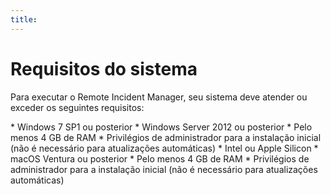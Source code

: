 ```yaml
---
title: 
---
```



# Requisitos do sistema

Para executar o Remote Incident Manager, seu sistema deve atender ou exceder os seguintes requisitos:

<Windows>
  * Windows 7 SP1 ou posterior
  * Windows Server 2012 ou posterior
  * Pelo menos 4 GB de RAM
  * Privilégios de administrador para a instalação inicial (não é necessário para atualizações automáticas)
</Windows>

<MacOS>
  * Intel ou Apple Silicon
  * macOS Ventura ou posterior
  * Pelo menos 4 GB de RAM
  * Privilégios de administrador para a instalação inicial (não é necessário para atualizações automáticas)
</MacOS>
